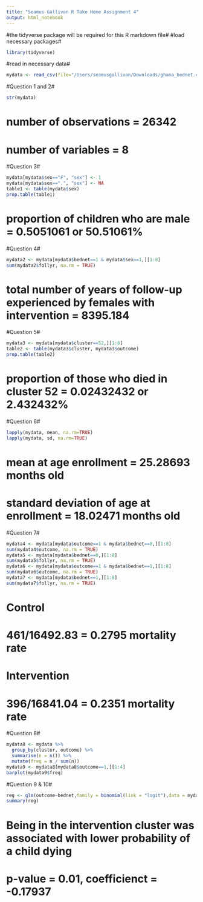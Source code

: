 ```yaml
---
title: "Seamus Gallivan R Take Home Assignment 4"
output: html_notebook
---
```

#the tidyverse package will be required for this R markdown file#
#load necessary packages#
```r
library(tidyverse)
```
#read in necessary data#
```r
mydata <- read_csv(file="/Users/seamusgallivan/Downloads/ghana_bednet.csv")
```
#Question 1 and 2#
```r
str(mydata)
```
# number of observations = 26342
# number of variables = 8

#Question 3#
```r
mydata[mydata$sex=="F", "sex"] <- 1
mydata[mydata$sex==".", "sex"] <- NA
table1 <- table(mydata$sex)
prop.table(table1)
```
# proportion of children who are male = 0.5051061 or 50.51061%

#Question 4#
```r
mydata2 <- mydata[mydata$bednet==1 & mydata$sex==1,][1:8]
sum(mydata2$follyr, na.rm = TRUE)
```
# total number of years of follow-up experienced by females with intervention = 8395.184

#Question 5#
```r
mydata3 <- mydata[mydata$cluster==52,][1:8]
table2 <- table(mydata3$cluster, mydata3$outcome)
prop.table(table2)
```
# proportion of those who died in cluster 52 = 0.02432432 or 2.432432%

#Question 6#
```r
lapply(mydata, mean, na.rm=TRUE)
lapply(mydata, sd, na.rm=TRUE)
```
# mean at age enrollment = 25.28693 months old
# standard deviation of age at enrollment = 18.02471 months old

#Question 7#
```r
mydata4 <- mydata[mydata$outcome==1 & mydata$bednet==0,][1:8]
sum(mydata4$outcome, na.rm = TRUE)
mydata5 <- mydata[mydata$bednet==0,][1:8]
sum(mydata5$follyr, na.rm = TRUE)
mydata6 <- mydata[mydata$outcome==1 & mydata$bednet==1,][1:8]
sum(mydata6$outcome, na.rm = TRUE)
mydata7 <- mydata[mydata$bednet==1,][1:8]
sum(mydata7$follyr, na.rm = TRUE)

```
# Control
# 461/16492.83 = 0.2795 mortality rate
# Intervention 
# 396/16841.04 = 0.2351 mortality rate

#Question 8#
```r
mydata8 <- mydata %>%
  group_by(cluster, outcome) %>%
  summarise(n = n()) %>%
  mutate(freq = n / sum(n))
mydata9 <- mydata8[mydata8$outcome==1,][1:4]
barplot(mydata9$freq)
```
#Question 9 & 10#
```r
reg <- glm(outcome~bednet,family = binomial(link = "logit"),data = mydata)
summary(reg)
```
# Being in the intervention cluster was associated with lower probability of a child dying #
# p-value = 0.01, coefficienct = -0.17937 #

